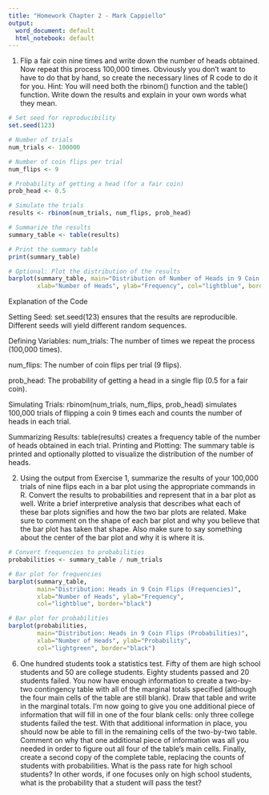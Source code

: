 ```yaml
---
title: "Homework Chapter 2 - Mark Cappiello"
output:
  word_document: default
  html_notebook: default
---
```


1. Flip a fair coin nine times and write down the number of heads obtained. Now repeat this process 100,000 times. Obviously you don’t want to have to do that by hand, so create the necessary lines of R code to do it for you. Hint: You will need both the rbinom() function and the table() function. Write down the results and explain in your own words what they mean.

```r
# Set seed for reproducibility
set.seed(123)

# Number of trials
num_trials <- 100000

# Number of coin flips per trial
num_flips <- 9

# Probability of getting a head (for a fair coin)
prob_head <- 0.5

# Simulate the trials
results <- rbinom(num_trials, num_flips, prob_head)

# Summarize the results
summary_table <- table(results)

# Print the summary table
print(summary_table)

# Optional: Plot the distribution of the results
barplot(summary_table, main="Distribution of Number of Heads in 9 Coin Flips",
        xlab="Number of Heads", ylab="Frequency", col="lightblue", border="black")

```

Explanation of the Code

Setting Seed: set.seed(123) ensures that the results are reproducible. Different seeds will yield different random sequences.

Defining Variables:
num_trials: The number of times we repeat the process (100,000 times).

num_flips: The number of coin flips per trial (9 flips).

prob_head: The probability of getting a head in a single flip (0.5 for a fair coin).

Simulating Trials: rbinom(num_trials, num_flips, prob_head) simulates 100,000 trials of flipping a coin 9 times each and counts the number of heads in each trial.

Summarizing Results: table(results) creates a frequency table of the number of heads obtained in each trial.
Printing and Plotting: The summary table is printed and optionally plotted to visualize the distribution of the number of heads.


2. Using the output from Exercise 1, summarize the results of your 100,000 trials of nine flips each in a bar plot using the appropriate commands in R. Convert the results to probabilities and represent that in a bar plot as well. Write a brief interpretive analysis that describes what each of these bar plots signifies and how the two bar plots are related. Make sure to comment on the shape of each bar plot and why you believe that the bar plot has taken that shape. Also make sure to say something about the center of the bar plot and why it is where it is. 

```r
# Convert frequencies to probabilities
probabilities <- summary_table / num_trials

# Bar plot for frequencies
barplot(summary_table, 
        main="Distribution: Heads in 9 Coin Flips (Frequencies)",
        xlab="Number of Heads", ylab="Frequency", 
        col="lightblue", border="black")

# Bar plot for probabilities
barplot(probabilities, 
        main="Distribution: Heads in 9 Coin Flips (Probabilities)",
        xlab="Number of Heads", ylab="Probability", 
        col="lightgreen", border="black")
```

6. One hundred students took a statistics test. Fifty of them are high school students and 50 are college students. Eighty students passed and 20 students failed. You now have enough information to create a two-by-two contingency table with all of the marginal totals specified (although the four main cells of the table are still blank). Draw that table and write in the marginal totals. I’m now going to give you one additional piece of information that will fill in one of the four blank cells: only three college students failed the test. With that additional information in place, you should now be able to fill in the remaining cells of the two-by-two table. Comment on why that one additional piece of information was all you needed in order to figure out all four of the table’s main cells. Finally, create a second copy of the complete table, replacing the counts of students with probabilities. What is the pass rate for high school students? In other words, if one focuses only on high school students, what is the probability that a student will pass the test? 

```r

```

